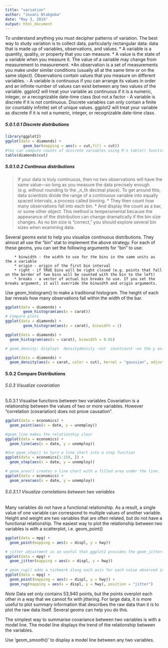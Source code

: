 ```yaml
---
title: "variation"
author: "Jovani Ntabgoba"
date: "May 3, 2016"
output: html_document
---
```

To understand anything you must decipher patterns of variation.
The best way to study variation is to collect data, particularly rectangular data: data that is made up of variables, observations, and values.
        * A variable is a quantity, quality, or property that you can measure.
        * A value is the state of a variable when you measure it. The value of a variable may change from measurement to measurement.
        *An observation is a set of measurements you make under similar conditions (usually all at the same time or on the same object). Observations contain values that you measure on different variables.
- A variable is continuous if you can arrange its values in order and an infinite number of values can exist between any two values of the variable.
ggplot2 will treat your variable as continuous if it is a numeric, integer, or a recognizable date-time class (but not a factor
- A variable is discrete if it is not continuous. Discrete variables can only contain a finite (or countably infinite) set of unique values.
ggplot2 will treat your variable as discrete if it is not a numeric, integer, or recognizable date-time class.

##### 5.0.1.0.1 Discrete distributions
```r
library(ggplot2)
ggplot(data = diamonds) +
        geom_bar(mapping = aes(x = cut,fill = cut))
#You can compute counts of discrete variables using R's table() function.
table(diamonds$cut)
```

##### 5.0.1.0.2 Continous distributions
> If your data is truly continuous, then no two observations will have the same value—so long as you measure the data precisely enough (e.g. without rounding to the _n_th decimal place).
> To get around this, data scientists divide the range of a continuous variable into equally spaced intervals, a process called binning.
        * They then count how many observations fall into each bin.
        * And display the count as a bar, or some other object.
This method is temperamental because the appearance of the distribution can change dramatically if the bin size changes. As no bin size is “correct,” you should explore several bin sizes when examining data.

Several geoms exist to help you visualize continuous distributions. They almost all use the “bin” stat to implement the above strategy. For each of these geoms, you can set the following arguments for “bin” to use:

        * binwidth - the width to use for the bins in the same units as the x variable
        * origin - origin of the first bin interval
        * right - if TRUE bins will be right closed (e.g. points that fall on the border of two bins will be counted with the bin to the left)
        * breaks - a vector of actual bin breaks to use. If you set the breaks argument, it will override the binwidth and origin arguments.
Use geom_histogram() to make a traditional histogram. The height of each bar reveals how many observations fall within the width of the bar.
```r
ggplot(data = diamonds) +
        geom_histogram(aes(x = carat))
# Compare plots
ggplot(data = diamonds) +
        geom_histogram(aes(x = carat), binwidth = 1)

ggplot(data = diamonds) +
  geom_histogram(aes(x = carat), binwidth = 0.01)

# geom_density: displays  densitydensity —not  countcount —on the y axis, which makes it easier to compare the shape of the distributions of multiple subgroups; the area under each curve will be normalized to one, no matter how many total observations occur in the subgroup

ggplot(data = diamonds) +
  geom_density(aes(x = carat, color = cut), kernel = "gaussian", adjust = 4)
```


#### 5.0.2 Compare Distributions
###### 5.0.3 Visualize covariation
5.0.3.1 Visualise functions between two variables
Covariation is a relationship between the values of two or more variables.
However “correlation (covariation) does not prove causation”. 
```r
ggplot(data = economics) +
  geom_point(aes(x = date, y = unemploy))

#geom_line makes the relationship clear
ggplot(data = economics) +
  geom_line(aes(x = date, y = unemploy))

#Use geom_step() to turn a line chart into a step function
ggplot(data = economics[1:150, ]) +
  geom_step(aes(x = date, y = unemploy))

# geom_area() creates a line chart with a filled area under the line.
ggplot(data = economics) +
  geom_area(aes(x = date, y = unemploy))
```

###### 5.0.3.1.1 Visualize correlations between two variables

Many variables do not have a functional relationship. As a result, a single value of one variable can correspond to multiple values of another variable.
Height and weight are two variables that are often related, but do not have a functional relationship.
The easiest way to plot the relationship between two variables is with a scatterplot, i.e. geom_point()
```r
ggplot(data = mpg) +
  geom_point(mapping = aes(x = displ, y = hwy))

# jitter adjustment is so useful that ggplot2 provides the geom_jitter()
ggplot(data = mpg) +
  geom_jitter(mapping = aes(x = displ, y = hwy))

# geom_rug() adds a tickmark along each axis for each value observed in the data. 
ggplot(data = mpg) +
  geom_point(mapping = aes(x = displ, y = hwy)) +
  geom_rug(mapping = aes(x = displ, y = hwy), position = "jitter")
```
*Note*
Data set only contains 53,940 points, but the points overplot each other in a way that we cannot fix with jittering.
For large data, it is more useful to plot summary information that describes the raw data than it is to plot the raw data itself. Several geoms can help you do this.

The simplest way to summarise covariance between two variables is with a model line. The model line displays the trend of the relationship between the variables.

Use 'geom_smooth()' to display a model line between any two variables.















